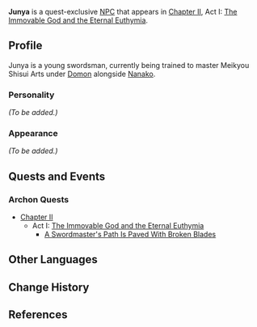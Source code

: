 {{Meta
<!-- REMOVE THIS TEMPLATE AFTER ADDING MISSING INFO -->
|missing_NPC_profile  = yes
}}
{{Character Infobox
|type             = NPC
|image            = NPC Junya.png
|realname         = 
|region           = Inazuma
|affiliation      = 
|title            = 
|voiceCN          = 
|voiceJP          = 
|dialoguereward   = 
}}
'''Junya''' {{Lang|ja=純也|ja_rm=Jun'ya}} is a quest-exclusive [[NPC]] that appears in [[Chapter II]], Act I: [[The Immovable God and the Eternal Euthymia]].

==Profile==
<!-- detailed story/lore information goes here -->
Junya is a young swordsman, currently being trained to master Meikyou Shisui Arts under [[Domon]] alongside [[Nanako]].

===Personality===
''(To be added.)''

===Appearance===
''(To be added.)''

==Quests and Events==
===Archon Quests===
* [[Chapter II]]
** Act I: [[The Immovable God and the Eternal Euthymia]]
*** [[A Swordmaster's Path Is Paved With Broken Blades]]

==Other Languages==
{{Other Languages|default_hidden = 1
|en      = Junya
|zhs     = 纯也
|zhs_rm  = Chúnyě
|zht     = 純也
|zht_rm  = Chúnyě
|ja      = 純也
|ja_rm   = Jun'ya
|ko      = 쥰야
|ko_rm   = Jyunya
|es      = Junya
|fr      = Junya
|ru      = Дзюнъя
|th      = Junya
|vi      = Junya
|de      = Junya
|id      = Junya
|pt      = Junya
}}

==Change History==
{{Change History|2.0}}

==References==
{{Reflist}}
